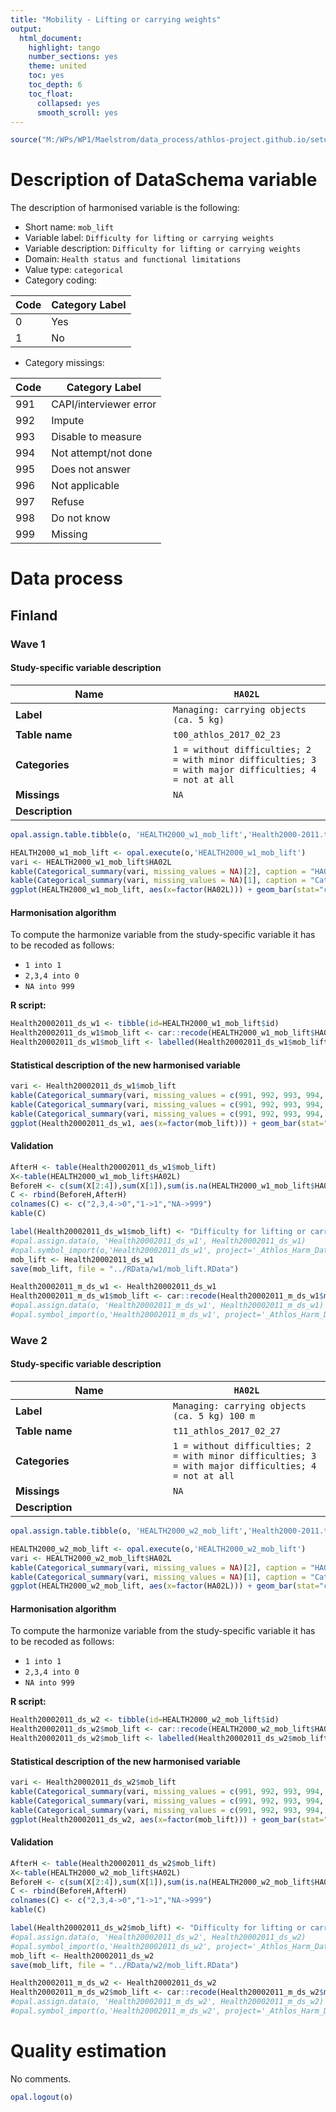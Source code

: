 ```yaml
---
title: "Mobility - Lifting or carrying weights"
output:
  html_document:
    highlight: tango
    number_sections: yes
    theme: united
    toc: yes
    toc_depth: 6
    toc_float:
      collapsed: yes
      smooth_scroll: yes
---
```


<!-- ########################################################## --> 

<!-- # Installation, loading packages -->
<!-- **R script:** -->

```r
source("M:/WPs/WP1/Maelstrom/data_process/athlos-project.github.io/setup_iago.r")
```
<!-- ########################################################## --> 



# Description of DataSchema variable

The description of harmonised variable is the following:

* Short name: `mob_lift`
* Variable label: `Difficulty for lifting or carrying weights`
* Variable description: `Difficulty for lifting or carrying weights`
* Domain: `Health status and functional limitations`
* Value type: `categorical`
* Category coding:

**Code** | **Category Label**
-------- | ------------------
0        | Yes
1        | No

* Category missings: 

**Code** | **Category Label**
----| ------------------
991 | CAPI/interviewer error
992 | Impute
993 | Disable to measure
994 | Not attempt/not done
995 | Does not answer
996 | Not applicable
997 | Refuse
998 | Do not know
999 | Missing

# Data process


## Finland


### Wave 1 

#### Study-specific variable description




| **Name** | `HA02L`|
|-|-|
| **Label** | `Managing: carrying objects (ca. 5 kg)` |
| **Table name** |`t00_athlos_2017_02_23`|
| **Categories** |`1 = without difficulties; 2 = with minor difficulties; 3 = with major difficulties; 4 = not at all`|
| **Missings** |`NA`|
| **Description** |  |



```r
opal.assign.table.tibble(o, 'HEALTH2000_w1_mob_lift','Health2000-2011.t00_athlos_2017_02_23', variables=list('HA02L'), missings = TRUE)
```

```r
HEALTH2000_w1_mob_lift <- opal.execute(o,'HEALTH2000_w1_mob_lift')
vari <- HEALTH2000_w1_mob_lift$HA02L
kable(Categorical_summary(vari, missing_values = NA)[2], caption = "HA02L")
kable(Categorical_summary(vari, missing_values = NA)[1], caption = "Category")
ggplot(HEALTH2000_w1_mob_lift, aes(x=factor(HA02L))) + geom_bar(stat="count", width=0.4, fill="steelblue") + xlab("Mobility - Lifting") + ylab("Frequency")
```

#### Harmonisation algorithm

To compute the harmonize variable from the study-specific variable it has to be recoded as follows:

* `1 into 1` 
* `2,3,4 into 0`
* `NA into 999`

**R script:**
```r
Health20002011_ds_w1 <- tibble(id=HEALTH2000_w1_mob_lift$id)
Health20002011_ds_w1$mob_lift <- car::recode(HEALTH2000_w1_mob_lift$HA02L, "1 = '1';2 = '0';3 = '0';4 = '0';NA = '999' ")
Health20002011_ds_w1$mob_lift <- labelled(Health20002011_ds_w1$mob_lift, labels = c(Yes=0, No=1,Missing=999, Do_not_know=998, Refuse=997, Not_applicable=996, Does_not_answer=995,  Not_attempt_not_done=994, Disable_to_measure=993, Impute=992, CAPI_interviewer_error=991))
```

#### Statistical description of the new harmonised variable
```r
vari <- Health20002011_ds_w1$mob_lift
kable(Categorical_summary(vari, missing_values = c(991, 992, 993, 994, 995, 996, 997, 998, 999))[3], caption = "mob_lift")
kable(Categorical_summary(vari, missing_values = c(991, 992, 993, 994, 995, 996, 997, 998, 999))[1], caption = "Category")
kable(Categorical_summary(vari, missing_values = c(991, 992, 993, 994, 995, 996, 997, 998, 999))[2], caption = "Type of missing")
ggplot(Health20002011_ds_w1, aes(x=factor(mob_lift))) + geom_bar(stat="count", width=0.4, fill="steelblue") + xlab("Mobility - Lifting") + ylab("Frequency")
```

#### Validation
```r
AfterH <- table(Health20002011_ds_w1$mob_lift)
X<-table(HEALTH2000_w1_mob_lift$HA02L)
BeforeH <- c(sum(X[2:4]),sum(X[1]),sum(is.na(HEALTH2000_w1_mob_lift$HA02L)))
C <- rbind(BeforeH,AfterH)
colnames(C) <- c("2,3,4->0","1->1","NA->999") 
kable(C)
```






```r

label(Health20002011_ds_w1$mob_lift) <- "Difficulty for lifting or carrying weights"
#opal.assign.data(o, 'Health20002011_ds_w1', Health20002011_ds_w1)
#opal.symbol_import(o,'Health20002011_ds_w1', project='_Athlos_Harm_Dataset')
mob_lift <- Health20002011_ds_w1
save(mob_lift, file = "../RData/w1/mob_lift.RData")

Health20002011_m_ds_w1 <- Health20002011_ds_w1
Health20002011_m_ds_w1$mob_lift <- car::recode(Health20002011_m_ds_w1$mob_lift, "c(991, 992, 993, 994, 995, 996, 997,998, 999)=NA")
#opal.assign.data(o, 'Health20002011_m_ds_w1', Health20002011_m_ds_w1)
#opal.symbol_import(o,'Health20002011_m_ds_w1', project='_Athlos_Harm_Dataset')
```



### Wave 2

#### Study-specific variable description




| **Name** | `HA02L`|
|-|-|
| **Label** | `Managing: carrying objects (ca. 5 kg) 100 m` |
| **Table name** |`t11_athlos_2017_02_27`|
| **Categories** |`1 = without difficulties; 2 = with minor difficulties; 3 = with major difficulties; 4 = not at all`|
| **Missings** |`NA`|
| **Description** |  |



```r
opal.assign.table.tibble(o, 'HEALTH2000_w2_mob_lift','Health2000-2011.t11_athlos_2017_02_27', variables=list('HA02L'), missings = TRUE)
```

```r
HEALTH2000_w2_mob_lift <- opal.execute(o,'HEALTH2000_w2_mob_lift')
vari <- HEALTH2000_w2_mob_lift$HA02L
kable(Categorical_summary(vari, missing_values = NA)[2], caption = "HA02L")
kable(Categorical_summary(vari, missing_values = NA)[1], caption = "Category")
ggplot(HEALTH2000_w2_mob_lift, aes(x=factor(HA02L))) + geom_bar(stat="count", width=0.4, fill="steelblue") + xlab("Mobility - Lifting") + ylab("Frequency")
```

#### Harmonisation algorithm

To compute the harmonize variable from the study-specific variable it has to be recoded as follows:

* `1 into 1` 
* `2,3,4 into 0`
* `NA into 999`

**R script:**
```r
Health20002011_ds_w2 <- tibble(id=HEALTH2000_w2_mob_lift$id)
Health20002011_ds_w2$mob_lift <- car::recode(HEALTH2000_w2_mob_lift$HA02L, "1 = '1';2 = '0';3 = '0';4 = '0';NA = '999' ")
Health20002011_ds_w2$mob_lift <- labelled(Health20002011_ds_w2$mob_lift, labels = c(Yes=0, No=1,Missing=999, Do_not_know=998, Refuse=997, Not_applicable=996, Does_not_answer=995,  Not_attempt_not_done=994, Disable_to_measure=993, Impute=992, CAPI_interviewer_error=991))
```

#### Statistical description of the new harmonised variable
```r
vari <- Health20002011_ds_w2$mob_lift
kable(Categorical_summary(vari, missing_values = c(991, 992, 993, 994, 995, 996, 997, 998, 999))[3], caption = "mob_lift")
kable(Categorical_summary(vari, missing_values = c(991, 992, 993, 994, 995, 996, 997, 998, 999))[1], caption = "Category")
kable(Categorical_summary(vari, missing_values = c(991, 992, 993, 994, 995, 996, 997, 998, 999))[2], caption = "Type of missing")
ggplot(Health20002011_ds_w2, aes(x=factor(mob_lift))) + geom_bar(stat="count", width=0.4, fill="steelblue") + xlab("Mobility - Lifting") + ylab("Frequency")
```

#### Validation
```r
AfterH <- table(Health20002011_ds_w2$mob_lift)
X<-table(HEALTH2000_w2_mob_lift$HA02L)
BeforeH <- c(sum(X[2:4]),sum(X[1]),sum(is.na(HEALTH2000_w2_mob_lift$HA02L)))
C <- rbind(BeforeH,AfterH)
colnames(C) <- c("2,3,4->0","1->1","NA->999") 
kable(C)
```






```r

label(Health20002011_ds_w2$mob_lift) <- "Difficulty for lifting or carrying weights"
#opal.assign.data(o, 'Health20002011_ds_w2', Health20002011_ds_w2)
#opal.symbol_import(o,'Health20002011_ds_w2', project='_Athlos_Harm_Dataset')
mob_lift <- Health20002011_ds_w2
save(mob_lift, file = "../RData/w2/mob_lift.RData")

Health20002011_m_ds_w2 <- Health20002011_ds_w2
Health20002011_m_ds_w2$mob_lift <- car::recode(Health20002011_m_ds_w2$mob_lift, "c(991, 992, 993, 994, 995, 996, 997,998, 999)=NA")
#opal.assign.data(o, 'Health20002011_m_ds_w2', Health20002011_m_ds_w2)
#opal.symbol_import(o,'Health20002011_m_ds_w2', project='_Athlos_Harm_Dataset')
```



# Quality estimation
No comments.

```r
opal.logout(o)
```
